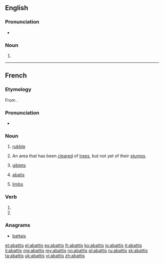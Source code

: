 ==English==

===Pronunciation===
* {{a|GenAm}} {{IPA|/əˈbæ.tɪs/}}
===Noun===
{{en-noun|abattis|abattises}}

# {{alternative spelling of|abatis}}

----

==French==

===Etymology===
From {{suffix|lang=fr|abattre|is}}.

===Pronunciation===
*{{IPA|/a.ba.ti/|lang=fr}}

===Noun===
{{fr-noun|m|abattis}}

# [[rubble]]
# {{context|Canada|lang=fr}} An area that has been [[clear]]ed of [[tree]]s, but not yet of their [[stump]]s.
# {{context|cooking|plurale tantum|lang=fr}} [[giblet]]s
# {{context|military|lang=fr}} [[abatis]]
# {{context|dated|slang|plurale tantum|lang=fr}} [[limb]]s

===Verb===
{{fr-verb-form}}

# {{conjugation of|abattre||1|s|[[past historic]]|lang=fr}}
# {{conjugation of|abattre||2|s|[[past historic]]|lang=fr}}

===Anagrams===
* [[battais#French|battais]]

[[et:abattis]]
[[el:abattis]]
[[es:abattis]]
[[fr:abattis]]
[[ko:abattis]]
[[io:abattis]]
[[it:abattis]]
[[li:abattis]]
[[mg:abattis]]
[[my:abattis]]
[[no:abattis]]
[[pl:abattis]]
[[ru:abattis]]
[[sk:abattis]]
[[ta:abattis]]
[[uk:abattis]]
[[vi:abattis]]
[[zh:abattis]]